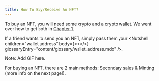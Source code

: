 ```yaml
---
title: How To Buy/Receive An NFT?
---
```


To buy an NFT, you will need some crypto and a crypto wallet. We went over how to get both in [Chapter 1](/chapters/1/1 "Chapter 1").

If a friend wants to send you an NFT, simply pass them your <Nutshell children="wallet address" body={<></>} glossaryEntry="content/glossary/wallet_address.mdx" />.

Note: Add GIF here.

For buying an NFT, there are 2 main methods: Secondary sales & Minting (more info on the next page!).
